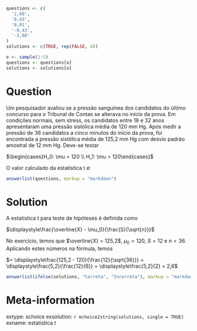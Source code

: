 ```r

questions <- c(
  '2,60',
  '0,43',
  '0,01',
  '-0,43',
  '-2,60'
)
solutions <- c(TRUE, rep(FALSE, 4))

o <- sample(1:5)
questions <- questions[o]
solutions <- solutions[o]

```

Question
========

Um pesquisador avaliou se a pressão sanguínea dos candidatos do último concurso para o Tribunal de Contas se alterava no início da prova. Em condições normais, sem stress, os candidatos entre 18 e 32 anos apresentaram uma pressão sistólica média de 120 mm Hg. Após medir a pressão de 36 candidatos a cinco minutos do início da prova, foi encontrada a pressão sistólica média de 125,2 mm Hg com desvio padrão amostral de 12 mm Hg. Deve-se testar

$\begin{cases}H_0: \mu = 120 \\ H_1: \mu > 120\end{cases}$

O valor calculado da estatística t é:

```r
answerlist(questions, markup = "markdown")
```

Solution
========

A estatística t para teste de hipóteses é definida como

$\displaystyle\frac{\overline{X} - \mu_0}{\frac{S}{\sqrt{n}}}$

No exercício, temos que $\overline{X} = 125,2$, $\mu_0 = 120$, $S = 12$ e $n = 36$. Aplicando estes números na fórmula, temos

$= \displaystyle\frac{125,2 - 120}{\frac{12}{\sqrt{36}}} = \displaystyle\frac{5,2}{\frac{12}{6}} = \displaystyle\frac{5,2}{2} = 2,6$


```r
answerlist(ifelse(solutions, "Correta", "Incorreta"), markup = "markdown")
```

Meta-information
================
extype: schoice
exsolution: `r mchoice2string(solutions, single = TRUE)`
exname: estatistica t
